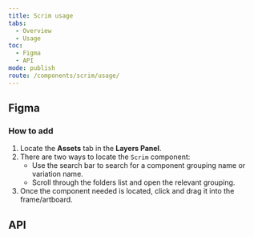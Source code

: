 ```yaml
---
title: Scrim usage
tabs:
  - Overview
  - Usage
toc:
  - Figma
  - API
mode: publish
route: /components/scrim/usage/
---
```



## Figma

### How to add

1. Locate the **Assets** tab in the **Layers Panel**.
2. There are two ways to locate the `Scrim` component:
   - Use the search bar to search for a component grouping name or variation name.
   - Scroll through the folders list and open the relevant grouping.
3. Once the component needed is located, click and drag it into the frame/artboard.

## API

<PropsTable props={Scrim.__docgenInfo.props} />
